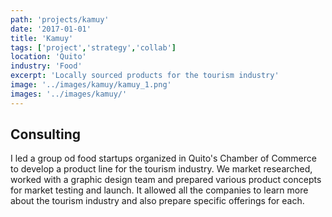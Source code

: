 ```yaml
---
path: 'projects/kamuy'
date: '2017-01-01'
title: 'Kamuy'
tags: ['project','strategy','collab']
location: 'Quito'
industry: 'Food'
excerpt: 'Locally sourced products for the tourism industry'
image: '../images/kamuy/kamuy_1.png'
images: '../images/kamuy/'
---
```


## Consulting
I led a group od food startups organized in Quito's Chamber of Commerce to develop a product line for the tourism industry. We market researched, worked with a graphic design team and prepared various product concepts for market testing and launch. It allowed all the companies to learn more about the tourism industry and also prepare specific offerings for each. 

